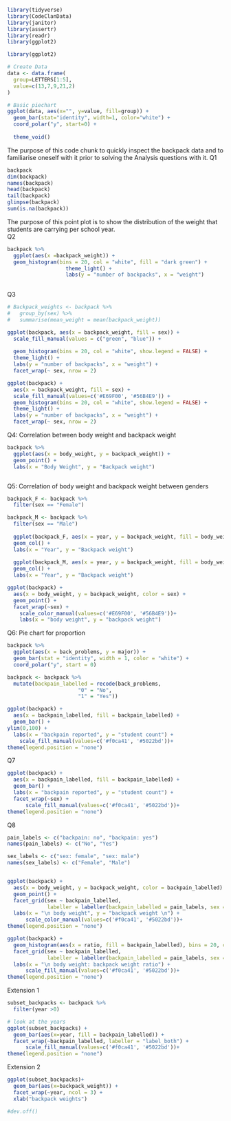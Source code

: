 ```r
library(tidyverse)
library(CodeClanData)
library(janitor)
library(assertr)
library(readr)
library(ggplot2)
```

```r
library(ggplot2)

# Create Data
data <- data.frame(
  group=LETTERS[1:5],
  value=c(13,7,9,21,2)
)

# Basic piechart
ggplot(data, aes(x="", y=value, fill=group)) +
  geom_bar(stat="identity", width=1, color="white") +
  coord_polar("y", start=0) +
  
  theme_void()
```
The purpose of this code chunk to quickly inspect the backpack data and to familiarise oneself with it prior to solving the Analysis questions with it.
Q1
```r
backpack
dim(backpack)
names(backpack)
head(backpack)
tail(backpack)
glimpse(backpack)
sum(is.na(backpack))
```
The purpose of this point plot is to show the distribution of the weight that students are carrying per school year.  
Q2
```r
backpack %>% 
  ggplot(aes(x =backpack_weight)) +
  geom_histogram(bins = 20, col = "white", fill = "dark green") +
                   theme_light() +
                   labs(y = "number of backpacks", x = "weight")
                   
```

Q3
```r
# Backpack_weights <- backpack %>% 
#   group_by(sex) %>% 
#   summarise(mean_weight = mean(backpack_weight))

ggplot(backpack, aes(x = backpack_weight, fill = sex)) +
  scale_fill_manual(values = c("green", "blue")) +
  
  geom_histogram(bins = 20, col = "white", show.legend = FALSE) +
  theme_light() +
  labs(y = "number of backpacks", x = "weight") +
  facet_wrap(~ sex, nrow = 2)

```

```r
ggplot(backpack) +
  aes(x = backpack_weight, fill = sex) +
  scale_fill_manual(values=c('#E69F00', '#56B4E9')) +
  geom_histogram(bins = 20, col = "white", show.legend = FALSE) + 
  theme_light() + 
  labs(y = "number of backpacks", x = "weight") + 
  facet_wrap(~ sex, nrow = 2)
```


Q4: Correlation between body weight and backpack weight
```r
backpack %>% 
  ggplot(aes(x = body_weight, y = backpack_weight)) +
  geom_point() +
  labs(x = "Body Weight", y = "Backpack weight")
```

```r

```

Q5: Correlation of body weight and backpack weight between genders
```r
backpack_F <- backpack %>% 
  filter(sex == "Female")

backpack_M <- backpack %>% 
  filter(sex == "Male")
 
  ggplot(backpack_F, aes(x = year, y = backpack_weight, fill = body_weight)) +
  geom_col() +
  labs(x = "Year", y = "Backpack weight")
  
  ggplot(backpack_M, aes(x = year, y = backpack_weight, fill = body_weight)) +
  geom_col() +
  labs(x = "Year", y = "Backpack weight")
```

```r
ggplot(backpack) + 
  aes(x = body_weight, y = backpack_weight, color = sex) + 
  geom_point() + 
  facet_wrap(~sex) + 
    scale_color_manual(values=c('#E69F00', '#56B4E9'))+
    labs(x = "body weight", y = "backpack weight")
```

Q6: Pie chart for proportion
```r
backpack %>% 
  ggplot(aes(x = back_problems, y = major)) +
  geom_bar(stat = "identity", width = 1, color = "white") +
  coord_polar("y", start = 0)

```

```r
backpack <- backpack %>%
  mutate(backpain_labelled = recode(back_problems, 
                       "0" = "No", 
                       "1" = "Yes"))

ggplot(backpack) + 
  aes(x = backpain_labelled, fill = backpain_labelled) + 
  geom_bar() +
ylim(0,100) + 
  labs(x = "backpain reported", y = "student count") +
    scale_fill_manual(values=c('#f0ca41', '#5022bd'))+
theme(legend.position = "none")
```
Q7
```r
ggplot(backpack) + 
  aes(x = backpain_labelled, fill = backpain_labelled) + 
  geom_bar() +
  labs(x = "backpain reported", y = "student count") + 
  facet_wrap(~sex) +
      scale_fill_manual(values=c('#f0ca41', '#5022bd'))+
theme(legend.position = "none")
```
Q8
```r
pain_labels <- c("backpain: no", "backpain: yes")
names(pain_labels) <- c("No", "Yes")

sex_labels <- c("sex: female", "sex: male")
names(sex_labels) <- c("Female", "Male")


ggplot(backpack) + 
  aes(x = body_weight, y = backpack_weight, color = backpain_labelled) + 
  geom_point() + 
  facet_grid(sex ~ backpain_labelled, 
             labeller = labeller(backpain_labelled = pain_labels, sex = sex_labels)) + 
  labs(x = "\n body weight", y = "backpack weight \n") +
      scale_color_manual(values=c('#f0ca41', '#5022bd'))+
theme(legend.position = "none")

ggplot(backpack) + 
  geom_histogram(aes(x = ratio, fill = backpain_labelled), bins = 20, col = "white") + 
  facet_grid(sex ~ backpain_labelled, 
             labeller = labeller(backpain_labelled = pain_labels, sex = sex_labels)) + 
  labs(x = "\n body weight: backpack weight ratio") +
      scale_fill_manual(values=c('#f0ca41', '#5022bd'))+
theme(legend.position = "none")
```

Extension 1
```r
subset_backpacks <- backpack %>%
  filter(year >0) 

# look at the years
ggplot(subset_backpacks) +
  geom_bar(aes(x=year, fill = backpain_labelled)) + 
  facet_wrap(~backpain_labelled, labeller = "label_both") +
      scale_fill_manual(values=c('#f0ca41', '#5022bd'))+
theme(legend.position = "none")
```

Extension 2
```r
ggplot(subset_backpacks)+
  geom_bar(aes(x=backpack_weight)) + 
  facet_wrap(~year, ncol = 3) + 
  xlab("backpack weights")

#dev.off()
```

